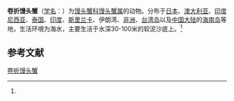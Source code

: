 {{Speciesbox
| name = 卷折馒头蟹
| status = 
| status_system = 
| image = Specimen of Calappa lophos-3.JPG
| genus = Calappa
| species = lophos
| authority = (Herbst, 1782)<ref name='id11520'>{{cite web| url =http://www.bioinfo.cn/db05/BjdwSpecies.php?action=view&id=11520| title =卷折馒头蟹| work =《中国动物物种编目数据库》| publisher =中国科学院微生物研究所| author =中国科学院动物研究所| accessdate =2009-04-28| deadurl =yes| archiveurl =https://web.archive.org/web/20160305025402/http://www.bioinfo.cn/db05/BjdwSpecies.php?action=view&id=11520| archivedate =2016-03-05}}</ref>
}}

'''卷折馒头蟹'''（[[学名|学名]]：{{lang|la|''Calappa lophos''}}）为[[馒头蟹科|馒头蟹科]][[馒头蟹属|馒头蟹属]]的动物。分布于[[日本|日本]]、[[澳大利亚|澳大利亚]]、[[印度尼西亚|印度尼西亚]]、[[泰国|泰国]]、[[印度|印度]]、[[斯里兰卡|斯里兰卡]]、伊朗湾、[[非洲|非洲]]、[[台湾岛|台湾岛]]以及[[中国大陆|中国大陆]]的[[海南岛|海南岛]]等地，生活环境为海水，主要生活于水深30-100米的软泥沙底上。<ref name='id11520'/>

== 参考文献 ==
{{reflist}}

{{Wikispecies|Calappa lophos}}
{{Taxonbar|from=Q13448216}}

[[Category:馒头蟹属|卷折馒头蟹]]


{{螃蟹小作品}}